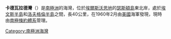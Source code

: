 '''卡德瓦拉德灣'''（{{lang-en|Cadwalader Inlet}}）是[[南極洲|南極洲]]的海灣，位於[[埃爾斯沃思地|埃爾斯沃思地]]的[[瑟斯頓島|瑟斯頓島]]東北岸，處於[[埃文斯半島|埃文斯半島]]和[[洛夫格倫半島|洛夫格倫半島]]之間，長40公里，在1960年2月由[[美國|美國]]海軍發現，現時由[[南極條約體系|南極條約體系]]管理。

{{Coord|72|7|S|96|22|W|source:GNIS|display=title}}

{{Antarctica-geo-stub}}
[[Category:南極洲海灣|Category:南極洲海灣]]